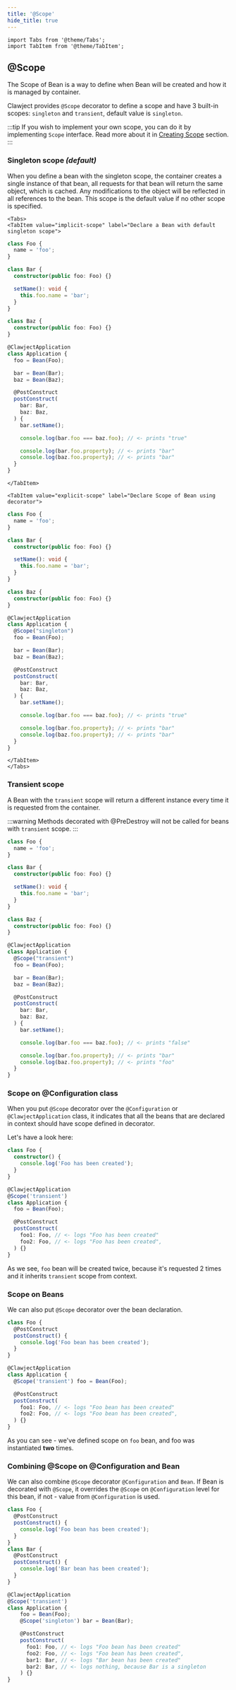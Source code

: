 ```yaml
---
title: '@Scope'
hide_title: true
---
```


```mdx-code-block
import Tabs from '@theme/Tabs';
import TabItem from '@theme/TabItem';
```

## @Scope

The Scope of Bean is a way to define when Bean will be created and how it is managed by container.

Clawject provides `@Scope` decorator to define a scope and have 3 built-in scopes:
`singleton` and `transient`, default value is `singleton`.

:::tip
If you wish to implement your own scope, you can do it by implementing `Scope` interface.
Read more about it in [Creating Scope](/docs/guides/creating-scope) section.
:::

### Singleton scope *(default)*

When you define a bean with the singleton scope, the container creates a single instance of that bean,
all requests for that bean will return the same object, which is cached.
Any modifications to the object will be reflected in all references to the bean.
This scope is the default value if no other scope is specified.

```mdx-code-block
<Tabs>
<TabItem value="implicit-scope" label="Declare a Bean with default singleton scope">
```

```ts
class Foo {
  name = 'foo';
}

class Bar {
  constructor(public foo: Foo) {}

  setName(): void {
    this.foo.name = 'bar';
  }
}

class Baz {
  constructor(public foo: Foo) {}
}

@ClawjectApplication
class Application {
  foo = Bean(Foo);

  bar = Bean(Bar);
  baz = Bean(Baz);

  @PostConstruct
  postConstruct(
    bar: Bar,
    baz: Baz,
  ) {
    bar.setName();

    console.log(bar.foo === baz.foo); // <- prints "true"

    console.log(bar.foo.property); // <- prints "bar"
    console.log(baz.foo.property); // <- prints "bar"
  }
}
```

```mdx-code-block
</TabItem>

<TabItem value="explicit-scope" label="Declare Scope of Bean using decorator">
```

```ts
class Foo {
  name = 'foo';
}

class Bar {
  constructor(public foo: Foo) {}

  setName(): void {
    this.foo.name = 'bar';
  }
}

class Baz {
  constructor(public foo: Foo) {}
}

@ClawjectApplication
class Application {
  @Scope("singleton")
  foo = Bean(Foo);

  bar = Bean(Bar);
  baz = Bean(Baz);

  @PostConstruct
  postConstruct(
    bar: Bar,
    baz: Baz,
  ) {
    bar.setName();

    console.log(bar.foo === baz.foo); // <- prints "true"

    console.log(bar.foo.property); // <- prints "bar"
    console.log(baz.foo.property); // <- prints "bar"
  }
}
```

```mdx-code-block
</TabItem>
</Tabs>
```

### Transient scope

A Bean with the `transient` scope will return a different instance every time it is requested from the container.

:::warning
Methods decorated with @PreDestroy will not be called for beans with `transient` scope.
:::

```ts
class Foo {
  name = 'foo';
}

class Bar {
  constructor(public foo: Foo) {}

  setName(): void {
    this.foo.name = 'bar';
  }
}

class Baz {
  constructor(public foo: Foo) {}
}

@ClawjectApplication
class Application {
  @Scope("transient")
  foo = Bean(Foo);

  bar = Bean(Bar);
  baz = Bean(Baz);

  @PostConstruct
  postConstruct(
    bar: Bar,
    baz: Baz,
  ) {
    bar.setName();

    console.log(bar.foo === baz.foo); // <- prints "false"

    console.log(bar.foo.property); // <- prints "bar"
    console.log(baz.foo.property); // <- prints "foo"
  }
}
```

### Scope on @Configuration class

When you put `@Scope` decorator over the `@Configuration` or `@ClawjectApplication` class,
it indicates that all the beans that are declared in context should have scope defined in decorator.

Let's have a look here:

```ts
class Foo {
  constructor() {
    console.log('Foo has been created');
  }
}

@ClawjectApplication
@Scope('transient')
class Application {
  foo = Bean(Foo);

  @PostConstruct
  postConstruct(
    foo1: Foo, // <- logs "Foo has been created"
    foo2: Foo, // <- logs "Foo has been created",
  ) {}
}
```

As we see, `foo` bean will be created twice,
because it's requested 2 times and it inherits `transient` scope from context.

### Scope on Beans

We can also put `@Scope` decorator over the bean declaration.

```ts
class Foo {
  @PostConstruct
  postConstruct() {
    console.log('Foo bean has been created');
  }
}

@ClawjectApplication
class Application {
  @Scope('transient') foo = Bean(Foo);

  @PostConstruct
  postConstruct(
    foo1: Foo, // <- logs "Foo bean has been created"
    foo2: Foo, // <- logs "Foo bean has been created",
  ) {}
}
```

As you can see - we've defined scope on `foo` bean, and foo was instantiated **two** times.

### Combining @Scope on @Configuration and Bean

We can also combine `@Scope` decorator `@Configuration` and `Bean`.
If Bean is decorated with `@Scope`, it overrides the `@Scope` on `@Configuration` level for this bean,
if not - value from `@Configuration` is used.

```ts
class Foo {
  @PostConstruct
  postConstruct() {
    console.log('Foo bean has been created');
  }
}
class Bar {
  @PostConstruct
  postConstruct() {
    console.log('Bar bean has been created');
  }
}

@ClawjectApplication
@Scope('transient')
class Application {
    foo = Bean(Foo);
    @Scope('singleton') bar = Bean(Bar);

    @PostConstruct
    postConstruct(
      foo1: Foo, // <- logs "Foo bean has been created"
      foo2: Foo, // <- logs "Foo bean has been created",
      bar1: Bar, // <- logs "Bar bean has been created"
      bar2: Bar, // <- logs nothing, because Bar is a singleton
    ) {}
}
```

